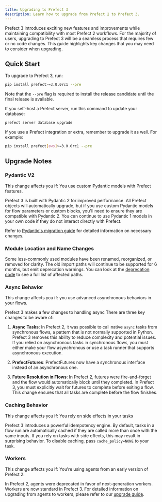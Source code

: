 ```yaml
---
title: Upgrading to Prefect 3
description: Learn how to upgrade from Prefect 2 to Prefect 3.
---
```


Prefect 3 introduces exciting new features and improvements while maintaining compatibility with most Prefect 2 workflows. For the majority of users, upgrading to Prefect 3 will be a seamless process that requires few or no code changes. This guide highlights key changes that you may need to consider when upgrading.

## Quick Start

To upgrade to Prefect 3, run:

```bash
pip install prefect>=3.0.0rc1 --pre
```

Note that the `--pre` flag is required to install the release candidate until the final release is available.


If you self-host a Prefect server, run this command to update your database:

```bash
prefect server database upgrade
```

If you use a Prefect integration or extra, remember to upgrade it as well. For example:

```bash
pip install prefect[aws]>=3.0.0rc1 --pre
```

## Upgrade Notes

### Pydantic V2

<info>
This change affects you if: You use custom Pydantic models with Prefect features.
</info>

Prefect 3 is built with Pydantic 2 for improved performance. All Prefect objects will automatically upgrade, but if you use custom Pydantic models for flow parameters or custom blocks, you'll need to ensure they are compatible with Pydantic 2. You can continue to use Pydantic 1 models in your own code if they do not interact directly with Prefect.

Refer to [Pydantic's migration guide](https://docs.pydantic.dev/latest/migration/) for detailed information on necessary changes.

### Module Location and Name Changes

Some less-commonly used modules have been renamed, reorganized, or removed for clarity. The old import paths will continue to be supported for 6 months, but emit deprecation warnings. You can look at the [deprecation code](https://github.com/PrefectHQ/prefect/blob/main/src/prefect/_internal/compatibility/migration.py) to see a full list of affected paths.

### Async Behavior

<info>
This change affects you if: you use advanced asynchronous behaviors in your flows.
</info>

Prefect 3 makes a few changes to handling async There are three key changes to be aware of:

1. **Async Tasks**: In Prefect 2, it was possible to call native `async` tasks from synchronous flows, a pattern that is not normally supported in Python. Prefect 3 removes this ability to reduce complexity and potential issues. If you relied on asynchronous tasks in synchronous flows, you must either make your flow asynchronous or use a task runner that supports asynchronous execution. 

2. **PrefectFutures**: PrefectFutures now have a synchronous interface instead of an asynchronous one.

3. **Future Resolution in Flows**: In Prefect 2, futures were fire-and-forget and the flow would automatically block until they completed. In Prefect 3, you must explicitly wait for futures to complete before exiting a flow. This change ensures that all tasks are complete before the flow finishes.

### Caching Behavior

<info>
This change affects you if: You rely on side effects in your tasks
</info>

Prefect 3 introduces a powerful idempotency engine. By default, tasks in a flow run are automatically cached if they are called more than once with the same inputs. If you rely on tasks with side effects, this may result in surprising behavior. To disable caching, pass `cache_policy=NONE` to your task.

### Workers

<info>
This change affects you if: You're using agents from an early version of Prefect 2.
</info>

In Prefect 2, agents were deprecated in favor of next-generation workers. Workers are now standard in Prefect 3. For detailed information on upgrading from agents to workers, please refer to our [upgrade guide](https://docs-3.prefect.io/3.0rc/resources/upgrade-agents-to-workers).
